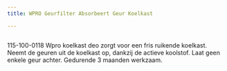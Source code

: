 ```yaml
---
title: WPRO Geurfilter Absorbeert Geur Koelkast

---
```



<Image src={imageProduct} width={imageProduct.width} alt="" />


115-100-0118
Wpro koelkast deo zorgt voor een fris ruikende koelkast. Neemt de geuren uit de koelkast op, dankzij de actieve koolstof. Laat geen enkele geur achter. Gedurende 3 maanden werkzaam.

